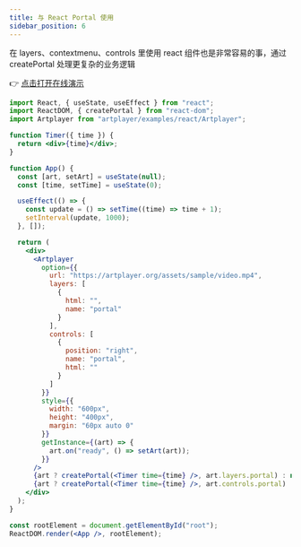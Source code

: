 ```yaml
---
title: 与 React Portal 使用
sidebar_position: 6
---
```


在 layers、contextmenu、controls 里使用 react 组件也是非常容易的事，通过 createPortal 处理更复杂的业务逻辑

👉 [点击打开在线演示](https://codesandbox.io/s/artplayer-react-portal-5z32h)

```jsx
import React, { useState, useEffect } from "react";
import ReactDOM, { createPortal } from "react-dom";
import Artplayer from "artplayer/examples/react/Artplayer";

function Timer({ time }) {
  return <div>{time}</div>;
}

function App() {
  const [art, setArt] = useState(null);
  const [time, setTime] = useState(0);

  useEffect(() => {
    const update = () => setTime((time) => time + 1);
    setInterval(update, 1000);
  }, []);

  return (
    <div>
      <Artplayer
        option={{
          url: "https://artplayer.org/assets/sample/video.mp4",
          layers: [
            {
              html: "",
              name: "portal"
            }
          ],
          controls: [
            {
              position: "right",
              name: "portal",
              html: ""
            }
          ]
        }}
        style={{
          width: "600px",
          height: "400px",
          margin: "60px auto 0"
        }}
        getInstance={(art) => {
          art.on("ready", () => setArt(art));
        }}
      />
      {art ? createPortal(<Timer time={time} />, art.layers.portal) : null}
      {art ? createPortal(<Timer time={time} />, art.controls.portal) : null}
    </div>
  );
}

const rootElement = document.getElementById("root");
ReactDOM.render(<App />, rootElement);
```

